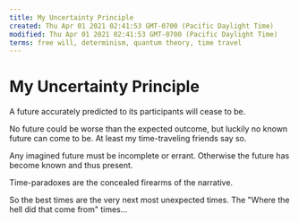 ```yaml
---
title: My Uncertainty Principle
created: Thu Apr 01 2021 02:41:53 GMT-0700 (Pacific Daylight Time)
modified: Thu Apr 01 2021 02:41:53 GMT-0700 (Pacific Daylight Time)
terms: free will, determinism, quantum theory, time travel
---
```


# My Uncertainty Principle

A future accurately predicted to its participants will cease to be.

No future could be worse than the expected outcome, but luckily no known future can come to be. At least my time-traveling friends say so.

Any imagined future must be incomplete or errant. Otherwise the future has become known and thus present.

Time-paradoxes are the concealed firearms of the narrative.

So the best times are the very next most unexpected times. The "Where the hell did that come from" times...

